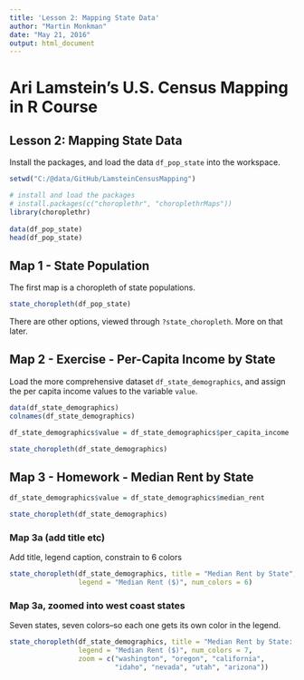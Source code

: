 ```yaml
---
title: 'Lesson 2: Mapping State Data'
author: "Martin Monkman"
date: "May 21, 2016"
output: html_document
---
```


# Ari Lamstein's U.S. Census Mapping in R Course

## Lesson 2: Mapping State Data

Install the packages, and load the data `df_pop_state` into the workspace.

```r

setwd("C:/@data/GitHub/LamsteinCensusMapping")

# install and load the packages
# install.packages(c("choroplethr", "choroplethrMaps"))
library(choroplethr)
 
data(df_pop_state)
head(df_pop_state)

```

## Map 1 - State Population

The first map is a choropleth of state populations.

```r

state_choropleth(df_pop_state)

```

There are other options, viewed through `?state_choropleth`. More on that later.

## Map 2 - Exercise - Per-Capita Income by State

Load the more comprehensive dataset `df_state_demographics`, and assign the per capita income values to the variable `value`.

```r


data(df_state_demographics)
colnames(df_state_demographics)

df_state_demographics$value = df_state_demographics$per_capita_income

state_choropleth(df_state_demographics)

```

## Map 3 - Homework - Median Rent by State


```r

df_state_demographics$value = df_state_demographics$median_rent

state_choropleth(df_state_demographics)


```


### Map 3a (add title etc)

Add title, legend caption, constrain to 6 colors

```r

state_choropleth(df_state_demographics, title = "Median Rent by State",
                 legend = "Median Rent ($)", num_colors = 6)


```


### Map 3a, zoomed into west coast states 

Seven states, seven colors--so each one gets its own color in the legend.

```r

state_choropleth(df_state_demographics, title = "Median Rent by State: Western Region",
                 legend = "Median Rent ($)", num_colors = 7,
                 zoom = c("washington", "oregon", "california",
                          "idaho", "nevada", "utah", "arizona"))


```

